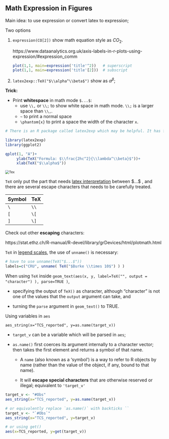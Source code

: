 ## Math Expression in Figures

Main idea: to use expression or convert latex to expression;

Two options

1. `expression(CO[2])` show math equation style as $CO_2$.
   
   https://www.dataanalytics.org.uk/axis-labels-in-r-plots-using-expression/#expression_comm

   ```r
   plot(1,1, main=expression('title'^2))   # superscript
   plot(1,1, main=expression('title'[2]))  # subscript
   ```

2. `latex2exp::TeX("$\\alpha^\\beta$")`  show as $\alpha^{\beta}$;

<span class="env-green">**Trick:**</span> 

- Print **whitespace** in math mode `$...$`:
  - use `\\,` or `\\;` to show white space in math mode. `\\;` is a larger space than `\\,`.
  - `~` to print a normal space
  - `\phantom{x}` to print a space the width of the character `x`.

```r
# There is an R package called latex2exp which may be helpful. It has function TeX which accepts some LaTeX expressions enclosed with dollar sign $ as in this example:

library(latex2exp)
library(ggplot2)

qplot(1, "A")+
     ylab(TeX("Formula: $\\frac{2hc^2}{\\lambda^\\beta}$"))+
     xlab(TeX("$\\alpha$"))
```



<img src="https://drive.google.com/thumbnail?id=1R7I0KimEVf4i_JI1XW0oaxWAlSuqRLQC&sz=w1000" alt="Tex" style="zoom:75%;" />

`TeX` 	only put the part that needs <u>latex interpretation</u> between \$...$ , and there are several escape characters that needs to be carefully treated.

| Symbol | TeX  |
| ------ | ---- |
| `\`    | `\\` |
| `[`    | `\[` |
| `]`    | `\]` |

Check out other **escaping** characters:

https://stat.ethz.ch/R-manual/R-devel/library/grDevices/html/plotmath.html

`TeX` in <u>legend scales</u>, the use of `unname()` is necessary:

 ```R
# have to use unname(TeX("$...$"))
labels=c("CRU", unname( TeX("$Burke \\times 10$") ) ) 
 ```

When using `TeX` inside `geom_text(aes(x, y, label=TeX("", output = "character") ), parse=TRUE )`, 

-   specifying the output of `TeX()` as character, although "character" is not one of the values that the `output` argument can take, and 

-   turning the `parse` argument in `geom_text()` to TRUE. 



Using variables in `aes`

`aes_string(x="TCS_reported", y=as.name(target_v))`

-   `target_v` can be a variable which will be parsed in `aes`;

-   `as.name()` 	 first coerces its argument internally to a character vector; then takes the first element and returns a symbol of that name. 

    -   A `name` 	(also known as a ‘symbol’) is a way to refer to R objects by name (rather than the value of the object, if any, bound to that name).

    -   It will <span class="env-green">**escape special characters**</span> that are otherwise reserved or illegal; equivalent to `'target_v'`

```R
target_v <- "#Obs"
aes_string(x="TCS_reported", y=as.name(target_v))

# or equivalently replace `as.name()` with backticks ``
target_v <- "`#Obs`"
aes_string(x="TCS_reported", y=target_v)

# or using get()
aes(x=TCS_reported, y=get(target_v))
```

